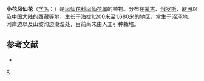 {{Speciesbox 
| taxon = Impatiens parviflora
| authority = DC.
| image = Impatiens parviflora - väikeseõiene lemmalts Keila.jpg
}}

'''小花凤仙花'''（[[学名|学名]]：{{lang|la|''Impatiens parviflora''}}）是[[凤仙花科|凤仙花科]][[凤仙花属|凤仙花属]]的植物。分布在[[蒙古|蒙古]]、[[俄罗斯|俄罗斯]]、[[欧洲|欧洲]]以及[[中国大陆|中国大陆]]的[[西藏|西藏]]等地，生长于海拔1,200米至1,680米的地区，常生于沼泽地、河岸边以及山坡沟边潮湿处，目前尚未由人工引种栽培。

== 参考文献 ==
<div class="references-small">
* {{cite web| url =http://www.bioinfo.cn/db05/KmzwSpecies.php?action=view&id=1719| title =小花凤仙花| work =《中国高等植物数据库全库》| publisher =中国科学院微生物研究所| author =昆明植物研究所| accessdate =2009-02-22| deadurl =yes| archiveurl =https://web.archive.org/web/20160305052628/http://www.bioinfo.cn/db05/KmzwSpecies.php?action=view&id=1719| archivedate =2016-03-05}}
</div>
{{Taxonbar|from=Q158063}}

[[Category:凤仙花属|X]]


{{植物小作品}}